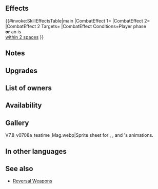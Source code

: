 {{Weapon Infobox
|tagid=SID_お茶菓子＋
|intID=3725
|image=wep_mg282
|exclusive=0
|weaponType=Green Tome
|cost=300
|might=12
|range=2
|effect=If unit initiates combat or is within 2 spaces of an ally, grants Atk/Spd/Def/Res+4 to unit and inflicts penalty on foe's Atk/Spd/Def/Res during combat = current bonus on each of foe's stats × 2. (Calculates each stat penalty independently; example: if foe has +7 bonus to Atk, inflicts Atk-14, for a net penalty of Atk-7.)
|required=Teacake Tower
|refinePaths=default
|refineSP=350
|refineMedals=500
|refineStones=50
|properties=
}}
==Effects==
{{#invoke:SkillEffectsTable|main
|CombatEffect 1={{SkillEffectText|Temporary buffs|Atk/Spd/Def/Res|4}}
|CombatEffect 2={{SkillEffectText|Temporary Debuffs|Atk/Spd/Def/Res|2 x {{SEt|Bonus}} on<br>each of {{SkillTargetText|Foe}}'s stats}}
|CombatEffect 2 Targets={{SkillTargetText|Foe}}
|CombatEffect Conditions=Player phase<br>'''or''' an {{SkillTargetText|Ally}} is<br>[[within 2 spaces]]
}}
==Notes==
{{IfUnitInitiates}}
{{Temporary buffs}}
{{TemporaryDebufffromBonus|source=the foe}}
==Upgrades==
{{Weapon Upgrade List}}
==List of owners==
{{Skill Hero List}}
==Availability==
{{PassiveFocusList}}
{{PassiveDistributionList}}
{{PassiveCombatManualList}}
==Gallery==
<gallery>
V7.8_v0708a_teatime_Mag.webp|Sprite sheet for {{St|Baked Treats}}, {{St|Knightly Manner}}, {{St|Teatime Set+|Teatime Set(+)}} and {{PAGENAME}}'s animations.
</gallery>
==In other languages==
{{OtherLanguages
|japanese=お茶菓子＋
|german=Kuchenallerlei+
|spanishEU=Torre dulce +
|spanishLA=Torre dulce +
|french=Tour à gâteaux +
|italian=Torre di dolci+
|chineseTW=茶點＋
|portuguese=Torre açucarada+
}}
==See also==
{{See also skills|cond=Description LIKE '%inflicts penalty on foe%current bonus%× 2%' AND (Exclusive='1' AND (Name NOT LIKE '%+' OR Name NOT LIKE '%reversal %'))}}
* [[Skill families/Weapons#Reversal|Reversal Weapons]]
{{Weapons Navbox}}